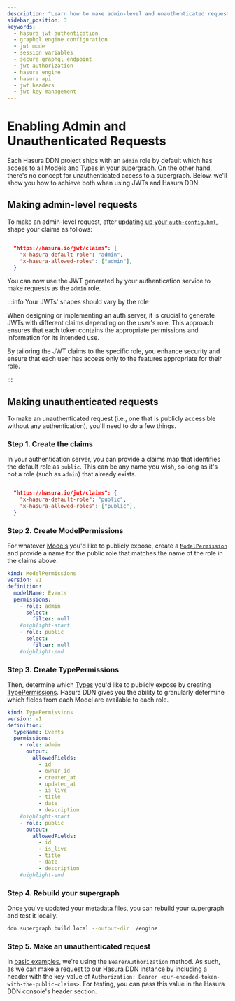 ```yaml
---
description: "Learn how to make admin-level and unauthenticated requests to a Hasura DDN instance with JWTs."
sidebar_position: 3
keywords:
  - hasura jwt authentication
  - graphql engine configuration
  - jwt mode
  - session variables
  - secure graphql endpoint
  - jwt authorization
  - hasura engine
  - hasura api
  - jwt headers
  - jwt key management
---
```


# Enabling Admin and Unauthenticated Requests

Each Hasura DDN project ships with an `admin` role by default which has access to all Models and Types in your
supergraph. On the other hand, there's no concept for unauthenticated access to a supergraph. Below, we'll show you how
to achieve both when using JWTs and Hasura DDN.

## Making admin-level requests

To make an admin-level request, after
[updating up your `auth-config.hml`](/auth/authentication/jwt/setup.mdx#step-1-update-your-authconfig), shape your
claims as follows:

```json title="Claims configuration in your authentication service"

  "https://hasura.io/jwt/claims": {
    "x-hasura-default-role": "admin",
    "x-hasura-allowed-roles": ["admin"],
  }
```

You can now use the JWT generated by your authentication service to make requests as the `admin` role.

:::info Your JWTs' shapes should vary by the role

When designing or implementing an auth server, it is crucial to generate JWTs with different claims depending on the
user's role. This approach ensures that each token contains the appropriate permissions and information for its intended
use.

By tailoring the JWT claims to the specific role, you enhance security and ensure that each user has access only to the
features appropriate for their role.

:::

## Making unauthenticated requests

To make an unauthenticated request (i.e., one that is publicly accessible without any authentication), you'll need to do
a few things.

### Step 1. Create the claims

In your authentication server, you can provide a claims map that identifies the default role as `public`. This can be
any name you wish, so long as it's not a role (such as `admin`) that already exists.

```json title="Claims configuration in your authentication service"

  "https://hasura.io/jwt/claims": {
    "x-hasura-default-role": "public",
    "x-hasura-allowed-roles": ["public"],
  }
```

### Step 2. Create ModelPermissions

For whatever [Models](/supergraph-modeling/models.mdx) you'd like to publicly expose, create a
[`ModelPermission`](/supergraph-modeling/permissions.mdx#modelpermissions-modelpermissions) and provide a name for the
public role that matches the name of the role in the claims above.

```yaml title="Example ModelPermission for an Events Model"
kind: ModelPermissions
version: v1
definition:
  modelName: Events
  permissions:
    - role: admin
      select:
        filter: null
    #highlight-start
    - role: public
      select:
        filter: null
    #highlight-end
```

### Step 3. Create TypePermissions

Then, determine which [Types](/supergraph-modeling/types.mdx) you'd like to publicly expose by creating
[TypePermissions](/supergraph-modeling/permissions.mdx#typepermissions-typepermissions). Hasura DDN gives you the
ability to granularly determine which fields from each Model are available to each role.

```yaml title="Example TypePermissions for an Events Model"
kind: TypePermissions
version: v1
definition:
  typeName: Events
  permissions:
    - role: admin
      output:
        allowedFields:
          - id
          - owner_id
          - created_at
          - updated_at
          - is_live
          - title
          - date
          - description
    #highlight-start
    - role: public
      output:
        allowedFields:
          - id
          - is_live
          - title
          - date
          - description
    #highlight-end
```

### Step 4. Rebuild your supergraph

Once you've updated your metadata files, you can rebuild your supergraph and test it locally.

```bash title="From the root of your project, run:"
ddn supergraph build local --output-dir ./engine
```

### Step 5. Make an unauthenticated request

In [basic examples](auth/authentication/jwt/setup.mdx#step-1-update-your-authconfig), we're using the
`BearerAuthorization` method. As such, as we can make a request to our Hasura DDN instance by including a header with
the key-value of `Authorization: Bearer <our-encoded-token-with-the-public-claims>`. For testing, you can pass this
value in the Hasura DDN console's header section.
